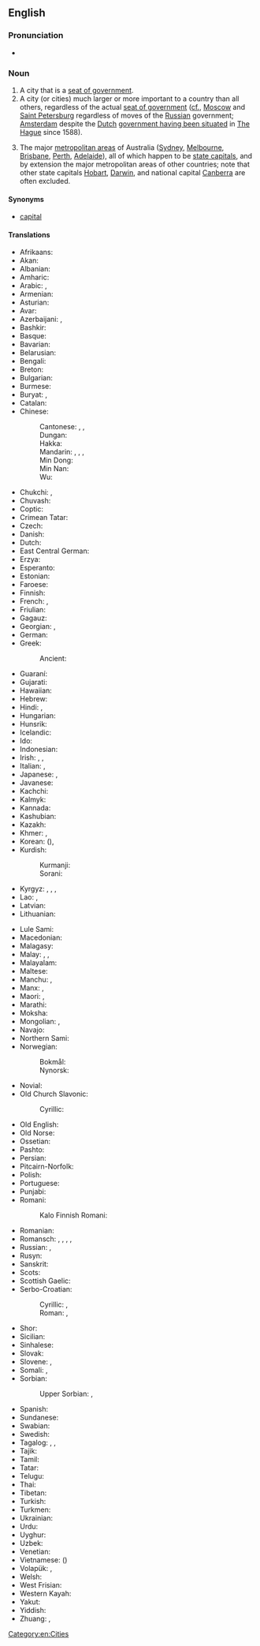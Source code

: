 ==English==
===Pronunciation===
* {{audio|en|EN-AU ck1 capital city.ogg|Audio (AU)}}

===Noun===
{{en-noun|capital cities}}

# A city that is a [[seat of government]].
# A city (or cities) much larger or more important to a country than all others, regardless of the actual [[seat of government]] ([[cf.]], [[w:Moscow|Moscow]] and [[w:Saint Petersburg|Saint Petersburg]] regardless of moves of the [[Russian]] government; [[w:Amsterdam|Amsterdam]] despite the [[Dutch]] [[w:Capital of the Netherlands|government having been situated]] in [[w:The Hague|The Hague]] since 1588).
# {{label|en|AU}} The major [[metropolitan area]]s of Australia ([[w:Sydney|Sydney]], [[w:Melbourne|Melbourne]], [[w:Brisbane|Brisbane]], [[w:Perth|Perth]], [[w:Adelaide|Adelaide]]), all of which happen to be [[w:List of Australian capital cities|state capitals]], and by extension the major metropolitan areas of other countries; note that other state capitals [[w:Hobart|Hobart]], [[w:Darwin, Northern Territory|Darwin]], and national capital [[w:Canberra|Canberra]] are often excluded.

====Synonyms====
* {{qualifier|by ellipsis}} [[capital]]

====Translations====
{{trans-top|city designated as seat of government}}
* Afrikaans: {{t+|af|hoofstad}}
* Akan: {{t|ak|ahenkuro}}
* Albanian: {{t+|sq|kryeqytet|m}}
* Amharic: {{t|am|ዋና ከተማ}}
* Arabic: {{t+|ar|عَاصِمَة|f}}, {{t|ar|حَاضِرَة|f}}
* Armenian: {{t+|hy|մայրաքաղաք}}
* Asturian: {{t|ast|capital|f}}
* Avar: {{t|av|тахшагьар}}
* Azerbaijani: {{t|az|baş şəhəri}}, {{t+|az|paytaxt}}
* Bashkir: {{t|ba|башҡала}}
* Basque: {{t+|eu|hiriburu}}
* Bavarian: {{t|bar|Hauptstod}}
* Belarusian: {{t|be|сталі́ца|f}}
* Bengali: {{t|bn|রাজধানী}}
* Breton: {{t|br|kêrbenn}}
* Bulgarian: {{t+|bg|сто́лица|f}}
* Burmese: {{t+|my|မြို့တော်}}
* Buryat: {{t|bua|ниислэл хото}}, {{t|bua|ниислэл}}
* Catalan: {{t+|ca|capital|f}}
* Chinese:
*: Cantonese: {{t|yue|首都|tr=sau2 dou1}} {{q|of a country}}, {{t|yue|省會}}, {{t|yue|省会|tr=saang2 wui6}} {{qualifier|of a province}}
*: Dungan: {{t|dng|җинчын}}
*: Hakka: {{t|hak|首都|tr=sú-tû}} {{q|of a country}}
*: Mandarin: {{t+|cmn|首都|tr=shǒudū}} {{q|of a country}}, {{t+|cmn|省會}}, {{t+|cmn|省会|tr=shěnghuì}} {{q|of a province}}, {{t+|cmn|京城|tr=jīngchéng}} {{qualifier|literary}}
*: Min Dong: {{t|cdo|首都|tr=siū-dŭ}} {{q|of a country}}
*: Min Nan: {{t+|nan|首都|tr=siú-to͘}} {{q|of a country}}
*: Wu: {{t|wuu|首都|tr=seu tu}} {{q|of a country}}
* Chukchi: {{t|ckt|эвынным|tr=ėvynnym}}, {{t|ckt|авынгород|tr=avyngorod}}
* Chuvash: {{t|cv|тӗп хула|alt=тĕп хула}}
* Coptic: {{t|cop|ϩⲛⲟⲩⲛⲧⲙⲏ}}
* Crimean Tatar: {{t|crh|paytaht}}
* Czech: {{t+|cs|hlavní město|n}}
* Danish: {{t+|da|hovedstad}}
* Dutch: {{t+|nl|hoofdstad|m|f}}
* East Central German: {{t|gmw-ecg|Hauptstoadt|f}} {{q|Silesian}}
* Erzya: {{t|myv|прявтош}}
* Esperanto: {{t+|eo|ĉefurbo}}
* Estonian: {{t+|et|pealinn}}
* Faroese: {{t+|fo|høvuðsstaður|m}}
* Finnish: {{t+|fi|pääkaupunki}}
* French: {{t+|fr|capitale|f}} {{qualifier|of nation}}, {{t+|fr|chef-lieu|m}} {{qualifier|of a region or ''département''}}
* Friulian: {{t|fur|capitâl|f}}
* Gagauz: {{t|gag|baş kasaba}}
* Georgian: {{t|ka|დედაქალაქი}}, {{t|ka|სატახტო ქალაქი}}
* German: {{t+|de|Hauptstadt|f}}
* Greek: {{t+|el|πρωτεύουσα|f}}
*: Ancient: {{t|grc|μητρόπολις|f}}
* Guaraní: {{t|gn|tavusu}}
* Gujarati: {{t|gu|રાજધાની}}
* Hawaiian: {{t|haw|kapikala}}
* Hebrew: {{t+|he|בִּירָה|f|tr=birá}}
* Hindi: {{t|hi|राजधानी|f}}, {{t|hi|दारुलहुकूमत|m}}
* Hungarian: {{t+|hu|főváros}}
* Hunsrik: {{t|hrx|Hauptstatt|f}}
* Icelandic: {{t+|is|höfuðborg|f}}
* Ido: {{t+|io|chef-urbo}}
* Indonesian: {{t|id|ibukota}}
* Irish: {{t|ga|príomhchathair|f}}, {{t|ga|ceannphort|m}}, {{t|ga|ardchathair|f}}
* Italian: {{qualifier|of nation}} {{t+|it|capitale|f}}, {{qualifier|of a state or ''regione''}} {{t+|it|capoluogo|m}}
* Japanese: {{t+|ja|首都|tr=しゅと, shuto}}, {{t+|ja|都|tr=miyako}}
* Javanese: {{t|jv|ibu kutha}}
* Kachchi: {{t|kfr|રાજધાની}}
* Kalmyk: {{t|xal|хотл балһсн}}
* Kannada: {{t+|kn|ರಾಜಧಾನಿ}}
* Kashubian: {{t+|csb|stolëca|f}}
* Kazakh: {{t+|kk|астана}}
* Khmer: {{t|km|រដ្ឋធានី}}, {{t+|km|រាជធានី}}
* Korean: {{t+|ko|수도}} ({{t+|ko|首都}}), {{t+|ko|서울}}
* Kurdish:
*: Kurmanji: {{t+|kmr|paytext}}
*: Sorani: {{t+|ku|پایته‌خت|tr=pAitakjt}}
* Kyrgyz: {{t+|ky|борбор}}, {{t|ky|борбор шаар}}, {{t|ky|ордошаар}}, {{t|ky|башкалаа}}
* Lao: {{t|lo|ນະຄອນຫລວງ}}, {{t+|lo|ກຸງ}}
* Latvian: {{t|lv|galvaspilsēta|f}}
* Lithuanian: {{t+|lt|sostinė|f}}
{{trans-mid}}
* Lule Sami: {{t|smj|oajvvestáda}}
* Macedonian: {{t|mk|гла́вен град|m}}
* Malagasy: {{t+|mg|renivohiny}}
* Malay: {{t|ms|ibu negara}} {{qualifier|of country}}, {{t|ms|ibu negeri}} {{qualifier|of state}}, {{t|ms|ibu kota}} {{qualifier|in general}}
* Malayalam: {{t+|ml|തലസ്ഥാനം}}
* Maltese: {{t|mt|belt kapitali}}
* Manchu: {{t|mnc|ᡤᡝᠮᡠᠨ}}, {{t|mnc|ᡥᡝᠴᡝᠨ}}
* Manx: {{t|gv|ard-valley|m}}, {{t|gv|preeu-valley|m}}
* Maori: {{t|mi|tino tāone}}, {{t|mi|tāone matua}}
* Marathi: {{t|mr|राजधानी|f}}
* Moksha: {{t|mdf|пряош}}
* Mongolian: {{t+|mn|нийслэл хот}}, {{t+|mn|нийслэл}}
* Navajo: {{t|nv|Wááshindoon bikin}}
* Northern Sami: {{t|se|oaivegávpot}}
* Norwegian:
*: Bokmål: {{t+|nb|hovedstad|m}}
*: Nynorsk: {{t|nn|hovudstad|m}}
* Novial: {{t|nov|chef-urbe}}
* Old Church Slavonic:
*: Cyrillic: {{t|cu|стольнъ градъ|m}}
* Old English: {{t|ang|hēafodburg|f}}
* Old Norse: {{t|non|hǫfuðstaðr|m}}
* Ossetian: {{t|os|сӕйраг сахар}}
* Pashto: {{t|ps|پلازمېنه|f|tr=plâzmena}}
* Persian: {{t+|fa|پایتخت|tr=pâytaxt}}
* Pitcairn-Norfolk: {{t|pih|kapitel citii}}
* Polish: {{t+|pl|stolica|f}}
* Portuguese: {{t+|pt|capital|m|f}}
* Punjabi: {{t|pa|ਰਾਜਧਾਨੀ}}
* Romani:
*: Kalo Finnish Romani: {{t|rmf|ȟeeresko fooros}}
* Romanian: {{t+|ro|capitală|f}}
* Romansch: {{t|rm|chapitala|f}} {{qualifier|Rumantsch Grischun, Vallader}}, {{t|rm|capitala|f}} {{qualifier|Sursilvan, Surmiran}}, {{t|rm|tgapitala|f}} {{qualifier|Sutsilvan}}, {{t|rm|chapitela|f}} {{qualifier|Puter}}, {{t|rm|cauliug|m}} {{qualifier|Sursilvan}}
* Russian: {{t+|ru|столи́ца|f}}, {{t|ru|сто́льный град|m}} {{qualifier|archaic or poetic}}
* Rusyn: {{t|rue|головне місто|n}}
* Sanskrit: {{t+|sa|राजधानी|f}}
* Scots: {{t|sco|caipital ceety}}
* Scottish Gaelic: {{t|gd|prìomh-bhaile}}
* Serbo-Croatian:
*: Cyrillic: {{t|sh|престоница|f}}, {{t|sh|главни град|m}}
*: Roman: {{t+|sh|prestonica|f}}, {{t+|sh|glavni grad|m}}
* Shor: {{t|cjs|ӧӧн тура|tr=öön tura}}
* Sicilian: {{t+|scn|capitali}}
* Sinhalese: {{t+|si|අගනුවර}}
* Slovak: {{t|sk|hlavné mesto|n}}
* Slovene: {{t+|sl|glavno mesto|n}}, {{t+|sl|prestolnica|f}}
* Somali: {{t|so|caasimad}}, {{t|so|magaalomadax}}
* Sorbian:
*: Upper Sorbian: {{t|hsb|stolica|f}}, {{t|hsb|stolica|f}}
* Spanish: {{t+|es|capital|f}}
* Sundanese: {{t|su|dayeuh}}
* Swabian: {{t|swg|Haubdschdadd}}
* Swedish: {{t+|sv|huvudstad|c}}
* Tagalog: {{t|tl|kapital}}, {{t|tl|ulunlunsod}}, {{t|tl|pununglunsod}}
* Tajik: {{t+|tg|пойтахт}}
* Tamil: {{t|ta|தலைநகர்}}
* Tatar: {{t+|tt|башкала}}
* Telugu: {{t+|te|రాజధాని}}
* Thai: {{t+|th|เมืองหลวง}}
* Tibetan: {{t|bo|རྒྱལ་ས}}
* Turkish: {{t+|tr|başkent}}
* Turkmen: {{t|tk|paýtagt}}
* Ukrainian: {{t+|uk|столи́ця|f}}
* Urdu: {{t|ur|دارالحکومت|tr=dār-ul-ḥukūmat}}
* Uyghur: {{t|ug|پايتەخت}}
* Uzbek: {{t+|uz|poytaxt}}
* Venetian: {{t|vec|cavedal}}
* Vietnamese: {{t+|vi|thủ đô}} ({{t|vi|首都}})
* Volapük: {{t+|vo|cifazif}}, {{qualifier|older term}} {{t|vo|glezif}}
* Welsh: {{t+|cy|prifddinas|f}}
* West Frisian: {{t+|fy|haadstêd}}
* Western Kayah: {{t|kyu|ꤠꤟꤤ꤭ꤗꤟꤌꤣ}}
* Yakut: {{t|sah|киин куорат}}
* Yiddish: {{t|yi|הויפּטשטאָט|f}}
* Zhuang: {{t|za|soujduh}} {{q|of a country}}, {{t|za|gingsingz}} {{q|of a country}}
{{trans-bottom}}

[[Category:en:Cities]]